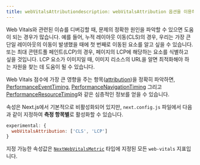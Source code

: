 ```yaml
---
title: webVitalsAttributiondescription: webVitalsAttribution 옵션을 이용하여 Web Vitals 문제의 원인을 찾는 방법에 대하여 알아봅시다.
---
```


Web Vitals와 관련된 이슈를 디버깅할 때, 문제의 정확한 원인을 파악할 수 있으면 도움이 되는 경우가 많습니다.
예를 들어, 누적 레이아웃 이동(CLS)의 경우, 우리는 가장 큰 단일 레이아웃의 이동이 발생했을 때에 첫 번째로 이동된 요소를 알고 싶을 수 있습니다.
또는 최대 콘텐트풀 페인트(LCP)의 경우, 페이지의 LCP에 해당하는 요소를 식별하고 싶을 것입니다.
LCP 요소가 이미지일 때, 이미지 리소스의 URL을 알면 최적화해야 하는 자원을 찾는 데 도움이 될 수 있습니다.

Web Vitals 점수에 가장 큰 영향을 주는 항목([attribution](https://github.com/GoogleChrome/web-vitals/blob/4ca38ae64b8d1e899028c692f94d4c56acfc996c/README.md#attribution))을 정확히 파악하면, [PerformanceEventTiming](https://developer.mozilla.org/en-US/docs/Web/API/PerformanceEventTiming), [PerformanceNavigationTiming](https://developer.mozilla.org/en-US/docs/Web/API/PerformanceNavigationTiming) 그리고 [PerformanceResourceTiming](https://developer.mozilla.org/en-US/docs/Web/API/PerformanceResourceTiming)와 같은 심층적인 정보를 얻을 수 있습니다.

속성은 Next.js에서 기본적으로 비활성화되어 있지만, `next.config.js` 파일에서 다음과 같이 지정하여 **측정 항목별**로 활성화할 수 있습니다.

```js filename="next.config.js"
experimental: {
  webVitalsAttribution: ['CLS', 'LCP']
}
```

지정 가능한 속성값은 [`NextWebVitalsMetric`](https://github.com/vercel/next.js/blob/442378d21dd56d6e769863eb8c2cb521a463a2e0/packages/next/shared/lib/utils.ts#L43) 타입에 지정된 모든 `web-vitals` 지표입니다.
